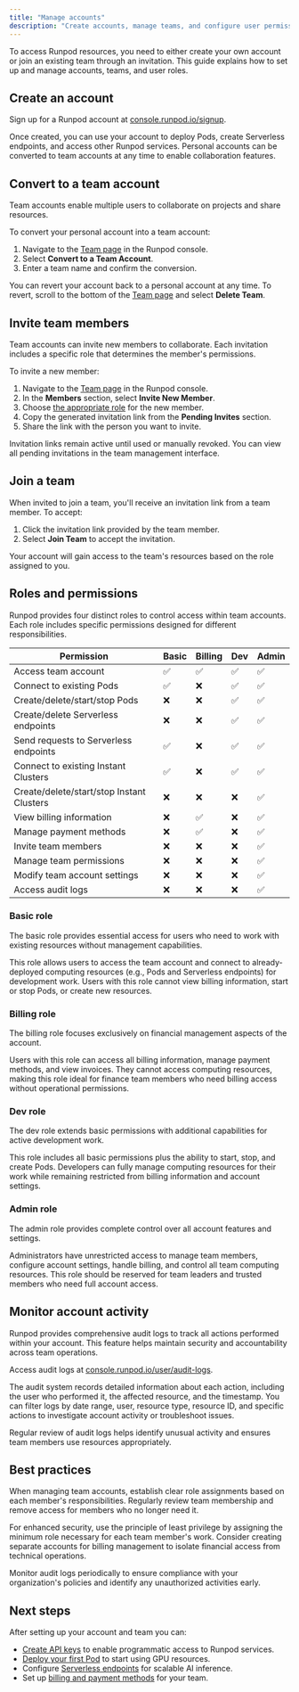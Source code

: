 ```yaml
---
title: "Manage accounts"
description: "Create accounts, manage teams, and configure user permissions in Runpod."
---
```


To access Runpod resources, you need to either create your own account or join an existing team through an invitation. This guide explains how to set up and manage accounts, teams, and user roles.

## Create an account

Sign up for a Runpod account at [console.runpod.io/signup](https://www.console.runpod.io/signup).

Once created, you can use your account to deploy Pods, create Serverless endpoints, and access other Runpod services. Personal accounts can be converted to team accounts at any time to enable collaboration features.

## Convert to a team account

Team accounts enable multiple users to collaborate on projects and share resources.

To convert your personal account into a team account:

1. Navigate to the [Team page](https://www.console.runpod.io/team) in the Runpod console.
2. Select **Convert to a Team Account**.
3. Enter a team name and confirm the conversion.

<Note>

You can revert your account back to a personal account at any time. To revert, scroll to the bottom of the [Team page](https://www.console.runpod.io/team) and select **Delete Team**.

</Note>

## Invite team members

Team accounts can invite new members to collaborate. Each invitation includes a specific role that determines the member's permissions.

To invite a new member:

1. Navigate to the [Team page](https://www.console.runpod.io/team) in the Runpod console.
2. In the **Members** section, select **Invite New Member**.
3. Choose [the appropriate role](#roles-and-permissions) for the new member.
4. Copy the generated invitation link from the **Pending Invites** section.
5. Share the link with the person you want to invite.

Invitation links remain active until used or manually revoked. You can view all pending invitations in the team management interface.

## Join a team

When invited to join a team, you'll receive an invitation link from a team member. To accept:

1. Click the invitation link provided by the team member.
2. Select **Join Team** to accept the invitation.

Your account will gain access to the team's resources based on the role assigned to you.

## Roles and permissions

Runpod provides four distinct roles to control access within team accounts. Each role includes specific permissions designed for different responsibilities.

| Permission | Basic | Billing | Dev | Admin |
|------------|-------|---------|-----|-------|
| Access team account | ✅ | ✅ | ✅ | ✅ |
| Connect to existing Pods | ✅ | ❌ | ✅ | ✅ |
| Create/delete/start/stop Pods | ❌ | ❌ | ✅ | ✅ |
| Create/delete Serverless endpoints | ❌ | ❌ | ✅ | ✅ |
| Send requests to Serverless endpoints | ✅ | ❌ | ✅ | ✅ |
| Connect to existing Instant Clusters | ✅ | ❌ | ✅ | ✅ |
| Create/delete/start/stop Instant Clusters | ❌ | ❌ | ❌ | ✅ |
| View billing information | ❌ | ✅ | ❌ | ✅ |
| Manage payment methods | ❌ | ✅ | ❌ | ✅ |
| Invite team members | ❌ | ❌ | ❌ | ✅ |
| Manage team permissions | ❌ | ❌ | ❌ | ✅ |
| Modify team account settings | ❌ | ❌ | ❌ | ✅ |
| Access audit logs | ❌ | ❌ | ❌ | ✅ |

### Basic role

The basic role provides essential access for users who need to work with existing resources without management capabilities.

This role allows users to access the team account and connect to already-deployed computing resources (e.g., Pods and Serverless endpoints) for development work. Users with this role cannot view billing information, start or stop Pods, or create new resources.

### Billing role

The billing role focuses exclusively on financial management aspects of the account.

Users with this role can access all billing information, manage payment methods, and view invoices. They cannot access computing resources, making this role ideal for finance team members who need billing access without operational permissions.

### Dev role

The dev role extends basic permissions with additional capabilities for active development work.

This role includes all basic permissions plus the ability to start, stop, and create Pods. Developers can fully manage computing resources for their work while remaining restricted from billing information and account settings.

### Admin role

The admin role provides complete control over all account features and settings.

Administrators have unrestricted access to manage team members, configure account settings, handle billing, and control all team computing resources. This role should be reserved for team leaders and trusted members who need full account access.

## Monitor account activity

Runpod provides comprehensive audit logs to track all actions performed within your account. This feature helps maintain security and accountability across team operations.

Access audit logs at [console.runpod.io/user/audit-logs](https://www.console.runpod.io/user/audit-logs).

The audit system records detailed information about each action, including the user who performed it, the affected resource, and the timestamp. You can filter logs by date range, user, resource type, resource ID, and specific actions to investigate account activity or troubleshoot issues.

Regular review of audit logs helps identify unusual activity and ensures team members use resources appropriately.

## Best practices

When managing team accounts, establish clear role assignments based on each member's responsibilities. Regularly review team membership and remove access for members who no longer need it.

For enhanced security, use the principle of least privilege by assigning the minimum role necessary for each team member's work. Consider creating separate accounts for billing management to isolate financial access from technical operations.

Monitor audit logs periodically to ensure compliance with your organization's policies and identify any unauthorized activities early.

## Next steps

After setting up your account and team you can:

* [Create API keys](/get-started/api-keys) to enable programmatic access to Runpod services.
* [Deploy your first Pod](/get-started) to start using GPU resources.
* Configure [Serverless endpoints](/serverless/overview) for scalable AI inference.
* Set up [billing and payment methods](https://console.runpod.io/user/billing) for your team.